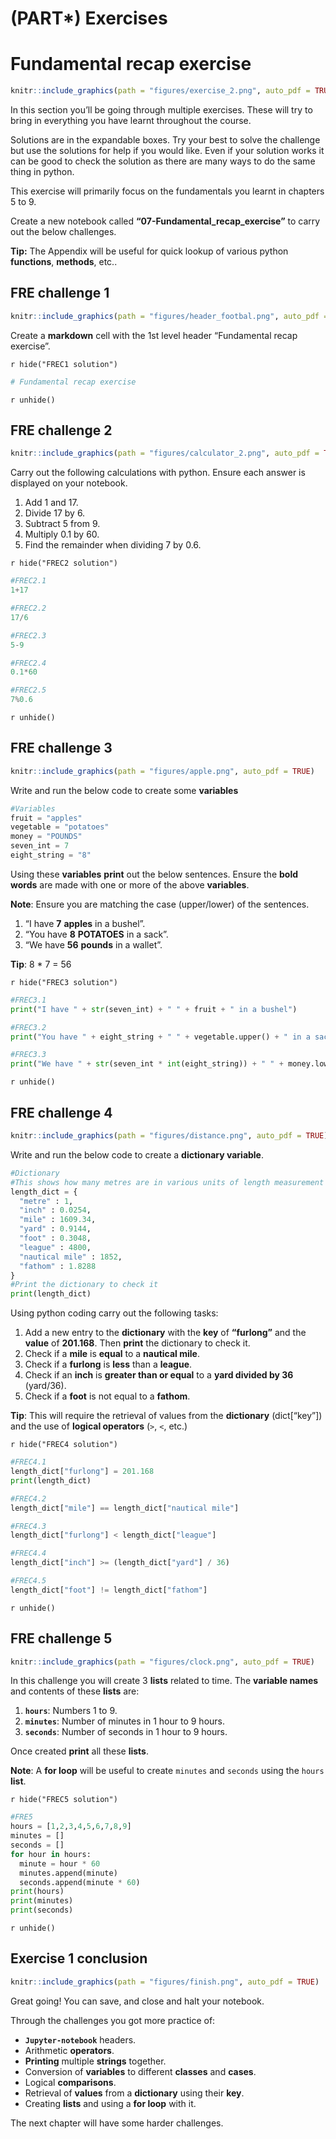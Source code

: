 # (PART\*) Exercises {-}

# Fundamental recap exercise {#fundrecapexercise}
```r
knitr::include_graphics(path = "figures/exercise_2.png", auto_pdf = TRUE)
```

In this section you'll be going through multiple exercises.
These will try to bring in everything you have learnt throughout the course.

Solutions are in the expandable boxes. Try your best to solve the challenge but use the solutions for help if you would like. Even if your solution works it can be good to check the solution as there are many ways to do the same thing in python.

This exercise will primarily focus on the fundamentals you learnt in chapters 5 to 9.

Create a new notebook called __"07-Fundamental_recap_exercise"__ to carry out the below challenges.

__Tip:__ The Appendix will be useful for quick lookup of various python __functions__, __methods__, etc..

## FRE challenge 1
```r
knitr::include_graphics(path = "figures/header_footbal.png", auto_pdf = TRUE)
```

Create a __markdown__ cell with the 1st level header "Fundamental recap exercise".

`r hide("FREC1 solution")`
```python
# Fundamental recap exercise
```
`r unhide()`

## FRE challenge 2
```r
knitr::include_graphics(path = "figures/calculator_2.png", auto_pdf = TRUE)
```

Carry out the following calculations with python.
Ensure each answer is displayed on your notebook.

1. Add 1 and 17.
2. Divide 17 by 6.
3. Subtract 5 from 9.
4. Multiply 0.1 by 60.
5. Find the remainder when dividing 7 by 0.6.

`r hide("FREC2 solution")`
```python
#FREC2.1
1+17
```
```python
#FREC2.2
17/6
```
```python
#FREC2.3
5-9
```
```python
#FREC2.4
0.1*60
```
```python
#FREC2.5
7%0.6
```
`r unhide()`

## FRE challenge 3
```r
knitr::include_graphics(path = "figures/apple.png", auto_pdf = TRUE)
```

Write and run the below code to create some __variables__

```python
#Variables
fruit = "apples"
vegetable = "potatoes"
money = "POUNDS"
seven_int = 7
eight_string = "8"
```

Using these __variables__ __print__ out the below sentences. Ensure the __bold words__ are made with one or more of the above __variables__.

__Note__: Ensure you are matching the case (upper/lower) of the sentences.

1. "I have __7__ __apples__ in a bushel".
2. "You have __8__ __POTATOES__ in a sack".
3. "We have __56__ __pounds__ in a wallet".

__Tip__: 8 * 7 = 56

`r hide("FREC3 solution")`
```python
#FREC3.1
print("I have " + str(seven_int) + " " + fruit + " in a bushel")
```
```python
#FREC3.2
print("You have " + eight_string + " " + vegetable.upper() + " in a sack")
```
```python
#FREC3.3
print("We have " + str(seven_int * int(eight_string)) + " " + money.lower() + " in a wallet")
```
`r unhide()`

## FRE challenge 4
```r
knitr::include_graphics(path = "figures/distance.png", auto_pdf = TRUE)
```

Write and run the below code to create a __dictionary variable__.

```python
#Dictionary
#This shows how many metres are in various units of length measurement
length_dict = {
  "metre" : 1,
  "inch" : 0.0254,
  "mile" : 1609.34,
  "yard" : 0.9144,
  "foot" : 0.3048,
  "league" : 4800,
  "nautical mile" : 1852,
  "fathom" : 1.8288
}
#Print the dictionary to check it
print(length_dict)
```

Using python coding carry out the following tasks:

1. Add a new entry to the __dictionary__ with the __key__ of __"furlong"__ and the __value__ of __201.168__. Then __print__ the dictionary to check it.
2. Check if a __mile__ is __equal__ to a __nautical mile__.
3. Check if a __furlong__ is __less__ than a __league__.
4. Check if an __inch__ is __greater than or equal__ to a __yard divided by 36__ (yard/36).
5. Check if a __foot__ is not equal to a __fathom__.

__Tip__: This will require the retrieval of values from the __dictionary__ (dict["key"]) and the use of __logical operators__ (`>`, `<`, etc.)

`r hide("FREC4 solution")`
```python
#FREC4.1
length_dict["furlong"] = 201.168
print(length_dict)
```
```python
#FREC4.2
length_dict["mile"] == length_dict["nautical mile"]
```
```python
#FREC4.3
length_dict["furlong"] < length_dict["league"]
```
```python
#FREC4.4
length_dict["inch"] >= (length_dict["yard"] / 36)
```
```python
#FREC4.5
length_dict["foot"] != length_dict["fathom"]
```
`r unhide()`

## FRE challenge 5
```r
knitr::include_graphics(path = "figures/clock.png", auto_pdf = TRUE)
```

In this challenge you will create 3 __lists__ related to time.
The __variable names__ and contents of these __lists__ are:

1. __`hours`__: Numbers 1 to 9.
2. __`minutes`__: Number of minutes in 1 hour to 9 hours.
3. __`seconds`__: Number of seconds in 1 hour to 9 hours.

Once created __print__ all these __lists__.

__Note__: A __for loop__ will be useful to create `minutes` and `seconds` using the `hours` __list__.

`r hide("FREC5 solution")`
```python
#FRE5
hours = [1,2,3,4,5,6,7,8,9]
minutes = []
seconds = []
for hour in hours:
  minute = hour * 60
  minutes.append(minute)
  seconds.append(minute * 60)
print(hours)
print(minutes)
print(seconds)
```
`r unhide()`

## Exercise 1 conclusion
```r
knitr::include_graphics(path = "figures/finish.png", auto_pdf = TRUE)
```

Great going! You can save, and close and halt your notebook. 

Through the challenges you got more practice of:

- __`Jupyter-notebook`__ headers.
- Arithmetic __operators__.
- __Printing__ multiple __strings__ together.
- Conversion of __variables__ to different __classes__ and __cases__.
- Logical __comparisons__.
- Retrieval of __values__ from a __dictionary__ using their __key__.
- Creating __lists__ and using a __for loop__ with it.

The next chapter will have some harder challenges.

